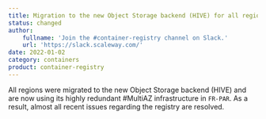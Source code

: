 ```yaml
---
title: Migration to the new Object Storage backend (HIVE) for all regions
status: changed
author:
    fullname: 'Join the #container-registry channel on Slack.'
    url: 'https://slack.scaleway.com/'
date: 2022-01-02
category: containers
product: container-registry
---
```


All regions were migrated to the new Object Storage backend (HIVE) and are now using its highly redundant #MultiAZ infrastructure in `FR-PAR`. As a result, almost all recent issues regarding the registry are resolved. 